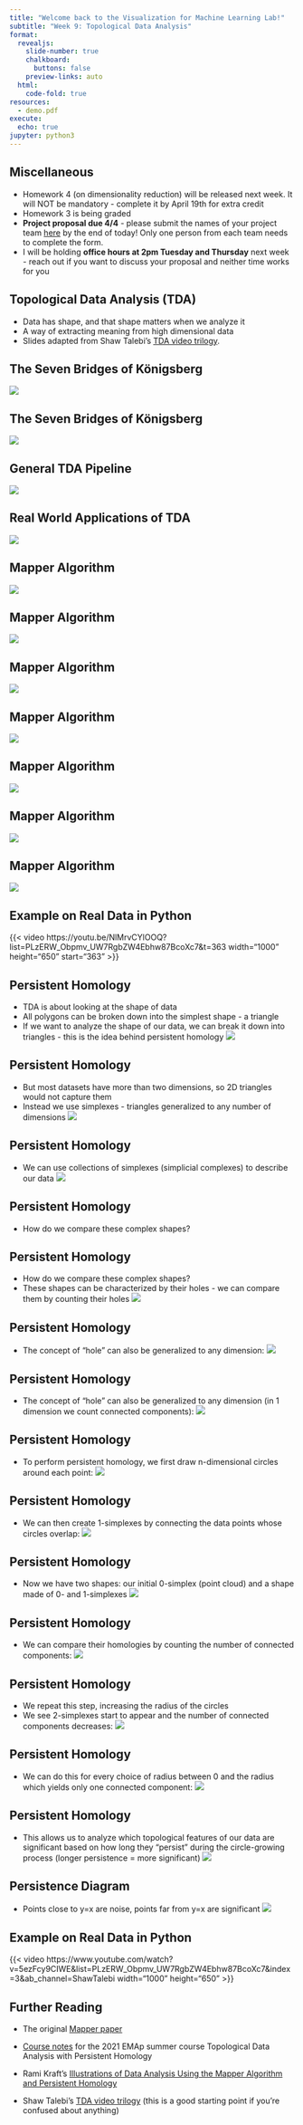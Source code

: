 ```yaml
---
title: "Welcome back to the Visualization for Machine Learning Lab!"
subtitle: "Week 9: Topological Data Analysis"
format:
  revealjs: 
    slide-number: true
    chalkboard: 
      buttons: false
    preview-links: auto
  html:
    code-fold: true
resources:
  - demo.pdf
execute:
  echo: true
jupyter: python3
---
```


## Miscellaneous 

* Homework 4 (on dimensionality reduction) will be released next week. It will NOT be mandatory - complete it by April 19th for extra credit
* Homework 3 is being graded 
* **Project proposal due 4/4** - please submit the names of your project team [here](https://forms.gle/WvUgBjRpNUDGkNdQA) by the end of today! Only one person from each team needs to complete the form.
* I will be holding **office hours at 2pm Tuesday and Thursday** next week - reach out if you want to discuss your proposal and neither time works for you 

## Topological Data Analysis (TDA)
- Data has shape, and that shape matters when we analyze it
- A way of extracting meaning from high dimensional data 
- Slides adapted from Shaw Talebi's [TDA video trilogy](https://www.youtube.com/watch?v=fpL5fMmJHqk&list=PLzERW_Obpmv_UW7RgbZW4Ebhw87BcoXc7&ab_channel=ShawTalebi).

## The Seven Bridges of Königsberg
![](seven_bridges.png)

## The Seven Bridges of Königsberg
![](seven_bridges_2.png)

## General TDA Pipeline
![](TDA_pipeline.png)

## Real World Applications of TDA
![](TDA_real_world_examples.png)

## Mapper Algorithm
![](mapper_1.png)

## Mapper Algorithm
![](mapper_2.png)

## Mapper Algorithm
![](mapper_3.png)

## Mapper Algorithm
![](mapper_4.png)

## Mapper Algorithm
![](mapper_5.png)

## Mapper Algorithm
![](mapper_6.png)

## Mapper Algorithm
![](mapper_7.png)

## Example on Real Data in Python

{{< video https://youtu.be/NlMrvCYlOOQ?list=PLzERW_Obpmv_UW7RgbZW4Ebhw87BcoXc7&t=363 width="1000" height="650" start="363" >}}

## Persistent Homology
- TDA is about looking at the shape of data 
- All polygons can be broken down into the simplest shape - a triangle
- If we want to analyze the shape of our data, we can break it down into triangles - this is the idea behind persistent homology 
![](ph_1.png)

## Persistent Homology
- But most datasets have more than two dimensions, so 2D triangles would not capture them
- Instead we use simplexes - triangles generalized to any number of dimensions
![](ph_2.png)

## Persistent Homology
- We can use collections of simplexes (simplicial complexes) to describe our data
![](ph_3.png)

## Persistent Homology
- How do we compare these complex shapes?

## Persistent Homology
- How do we compare these complex shapes?
- These shapes can be characterized by their holes - we can compare them by counting their holes
![](ph_4.png)

## Persistent Homology
- The concept of "hole" can also be generalized to any dimension:
![](ph_5.png)

## Persistent Homology
- The concept of "hole" can also be generalized to any dimension (in 1 dimension we count connected components):
![](ph_6.png)

## Persistent Homology
- To perform persistent homology, we first draw n-dimensional circles around each point:
![](ph_7.png)

## Persistent Homology
- We can then create 1-simplexes by connecting the data points whose circles overlap:
![](ph_8.png)

## Persistent Homology
- Now we have two shapes: our initial 0-simplex (point cloud) and a shape made of 0- and 1-simplexes
![](ph_8.png)

## Persistent Homology
- We can compare their homologies by counting the number of connected components:
![](ph_9.png)

## Persistent Homology
- We repeat this step, increasing the radius of the circles
- We see 2-simplexes start to appear and the number of connected components decreases:
![](ph_10.png)

## Persistent Homology
- We can do this for every choice of radius between 0 and the radius which yields only one connected component:
![](ph_11.png)

## Persistent Homology
- This allows us to analyze which topological features of our data are significant based on how long they "persist" during the circle-growing process (longer persistence = more significant)
![](ph_11.png)

## Persistence Diagram
- Points close to y=x are noise, points far from y=x are significant
![](ph_12.png)


## Example on Real Data in Python
{{< video https://www.youtube.com/watch?v=5ezFcy9CIWE&list=PLzERW_Obpmv_UW7RgbZW4Ebhw87BcoXc7&index=3&ab_channel=ShawTalebi width="1000" height="650" >}}

## Further Reading

- The original [Mapper paper](https://research.math.osu.edu/tgda/mapperPBG.pdf)

- [Course notes](https://raphaeltinarrage.github.io/files/EMAp/SummerCourseTDA.pdf) for the 2021 EMAp summer course Topological Data Analysis with Persistent Homology

- Rami Kraft's [Illustrations of Data Analysis Using the Mapper Algorithm and Persistent Homology](https://www.diva-portal.org/smash/get/diva2:900997/FULLTEXT01.pdf)

- Shaw Talebi's [TDA video trilogy](https://www.youtube.com/watch?v=fpL5fMmJHqk&list=PLzERW_Obpmv_UW7RgbZW4Ebhw87BcoXc7&ab_channel=ShawTalebi) (this is a good starting point if you're confused about anything)